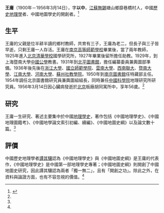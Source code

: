 {{refimprove|time=2016-12-27T12:32:10+00:00}}
'''王庸'''（1900年－1956年3月14日），字'''以中'''，[[江苏省|江蘇]][[无锡市|無錫]]塘山鄉靡巷橋村人，中國[[历史地理学|歷史地理學]]者、中國地圖學史的開創者。<ref name=":0">{{Cite book|title=中國地圖史綱|last=王|first=庸|publisher=生活・讀書・新知三聯書店|year=1958|isbn=|location=北京|pages=}}</ref>

== 生平 ==
王庸的父親是位半耕半讀的鄉村教師，共育有三子，王庸為老二，但長子與三子皆早逝，只剩王庸一人存活。王庸在[[南京高等師範學校|南京高等師範學校]]畢業後，當了兩年教師，1925年進入[[清华大学|北京清華學校]]國學研究所，1927年畢業後留所擔任助教。1929年，到上海暨南大學[[中國公學|中國公學]]教書。1931年到[[中国国家图书馆古籍馆|北平圖書館]]，擔任編纂委員兼輿圖部準備。1936年後先後在[[浙江大学|浙江大學]]、[[國立師範學院|國立師範學院]]、[[云南大学|雲南大學]]、[[国立西南联合大学|西南聯大]]、[[暨南大学|暨南大學]]、[[江南大学|江南大學]]、[[河南大学|河南大學]]、[[蘇州社教學院|蘇州社教學院]]。1950年到[[南京图书馆|南京圖書館]]任特藏部主任。1954年調任北京圖書館研究員兼輿圖組組長，同時兼任[[中国科学院|中國科學院]]地理研究所研究員。1956年3月14日因心臟病發逝於[[北京市|北京]]板廠胡同寓所中，享年56歲。<ref name=":0" />

== 研究 ==
王庸一生研究、著述主要集中於中國[[地理學歷史|地理學史]]，著作包括《中國地理學史》、《中國地理圖籍考》、《中國地學論文索引初編、續編》、《中國地圖史綱》以及論文數十篇。<ref name=":0" />

== 評價 ==
中國歷史地理學者[[谭其骧|譚其驤]]認為《中國地理學史》與《中國地圖史綱》是王庸的代表作，《中國地理學史》是中國第一部地理學史專著；《中國地圖史綱》則開創了中國地圖史研究，因此譚其驤認為兩者「獨一無二」，且有「開創之功」。除此之外，在資料與論證方面，也有不容忽視的價值。<ref name=":0" />